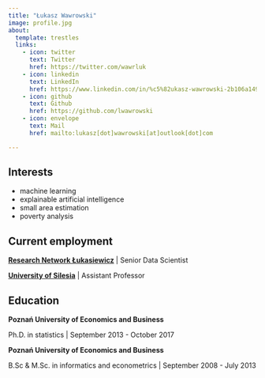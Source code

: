 ```yaml
---
title: "Łukasz Wawrowski"
image: profile.jpg
about:
  template: trestles
  links:
    - icon: twitter
      text: Twitter
      href: https://twitter.com/wawrluk
    - icon: linkedin
      text: LinkedIn
      href: https://www.linkedin.com/in/%c5%82ukasz-wawrowski-2b106a149/
    - icon: github
      text: Github
      href: https://github.com/lwawrowski
    - icon: envelope
      text: Mail
      href: mailto:lukasz[dot]wawrowski[at]outlook[dot]com

---
```


## Interests

- machine learning
- explainable artificial intelligence
- small area estimation
- poverty analysis

## Current employment

**[Research Network Łukasiewicz](https://emag.lukasiewicz.gov.pl/pl/)** | Senior Data Scientist

**[University of Silesia](https://us.edu.pl/instytut/ii/strona-glowna/o-instytucie/)** | Assistant Professor

## Education

**Poznań University of Economics and Business** 

Ph.D. in statistics | September 2013 - October 2017

**Poznań University of Economics and Business** 

B.Sc & M.Sc. in informatics and econometrics | September 2008 - July 2013
